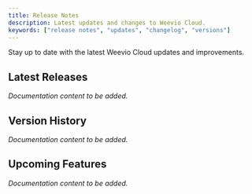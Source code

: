 ```yaml
---
title: Release Notes
description: Latest updates and changes to Weevio Cloud.
keywords: ["release notes", "updates", "changelog", "versions"]
---
```



Stay up to date with the latest Weevio Cloud updates and improvements.

## Latest Releases

*Documentation content to be added.*

## Version History

*Documentation content to be added.*

## Upcoming Features

*Documentation content to be added.*

